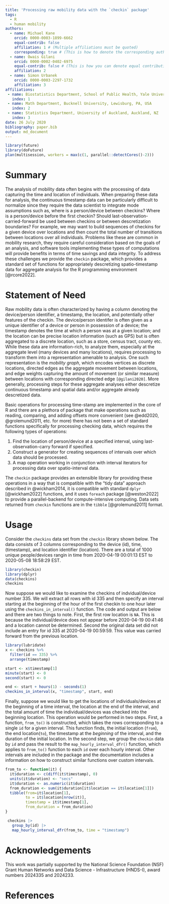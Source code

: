 ```yaml
---
title: 'Processing raw mobility data with the `checkin` package'
tags:
  - R
  - human mobility
authors:
  - name: Michael Kane
    orcid: 0000-0003-1899-6662
    equal-contrib: false
    affiliation: 1 # (Multiple affiliations must be quoted)
    corresponding: true # (This is how to denote the corresponding author)
  - name: Owais Gilani
    orcid: 0000-0002-0402-6975 
    equal-contrib: false # (This is how you can denote equal contributions between multiple authors)
    affiliation: 2
  - name: Simon Urbanek
    orcid: 0000-0003-2297-1732 
    affiliation: 3
affiliations:
 - name: Biostatistics Department, School of Public Health, Yale University, New Haven, CT, USA
   index: 1
 - name: Math Department, Bucknell University, Lewisburg, PA, USA
   index: 2
 - name: Statistics Department, University of Auckland, Auckland, NZ
   index: 3
date: 26 July 2020
bibliography: paper.bib
output: md_document
---
```



```r
library(future)
library(doFuture)
plan(multisession, workers = max(c(1, parallel::detectCores()-2)))
```

# Summary

The analysis of mobility data often begins with the processing of data capturing the time and location of individuals. When preparing these data for analysis, the continuous timestamp data can be particularly difficult to normalize since they require the data scientist to integrate mode assumptions such as, where is a person/device between checkins? Where is a person/device before the first checkin? Should last-observation-carried-forward be used between checkins or between descretization boundaries? For example, we may want to build sequences of checkins for a given device over locations and then count the total number of transitions between locations over all individuals.  Problems like these are common in mobility research, they require careful consideration based on the goals of an analysis, and software tools implementing these types of computations will provide benefits in terms of time savings and data integrity. To address these challenges we provide the `checkin` package, which provides a standard set of functions for appropriately descretizing spatio-timestamp data for aggregate analysis for the R programming environment [@rcore2022].


# Statement of Need

Raw mobility data is often characterized by having a column denoting the device/person identifier, a timestamp, the location, and potentially other features of the checkin. The device/person identifer is often given as a unique identifier of a device or person in possession of a device; the timestamp denotes the time at which a person was at a given location; and the location can be precise location information (such as GPS) but is often aggregated to a discrete location, such as a store, census tract, county etc. While these data are information-rich, to analyze them, especially at the aggregate level (many devices and many locations), requires processing to transform them into a representation amenable to analysis. One such representation is the _mobility graph_, which encodes vertices as discrete locations, directed edges as the aggregate movement between locations, and edge weights capturing the amount of movement (or similar measure) between locations with corresponding directed edge `[@gilani2020]`. More generally, processing steps for these aggregate analyses either descretize continuous timestamp and spatial data and/or aggregate already descretized data. 

Basic operations for processing time-stamp are implemented in the core of R and there are a plethora of package that make operations such as reading, comparing, and adding offsets more convenient (see @edd2020, @grolemund2011, etc. for more) there has not been a set of standard functions specifically for processing checking data, which requires the following types of operations:

1. Find the location of person/device at a specified interval, using last-observation-carry forward if specified.
2. Construct a generator for creating sequences of intervals over which data should be processed.
3. A map operation working in conjunction with interval iterators for processing data over spatio-interval data.

The `checkin` package provides an extensible library for providing these operations in a way that is compatible with the "tidy data" approach described in @wickham2014, it is compatible with standard `dplyr` [@wickham2022] functions, and it uses `foreach` package [@weston2022] to provide a parallel-backend for compute-intensive computing. Data sets returned from `checkin` functions are in the `tibble` [@grolemund2011] format.


# Usage

Consider the `checkins` data set from the `checkin` library shown below. The data consists of 3 columns corresponding to the device (id), time, (timestamp), and location identifier (location). There are a total of 
1000 unique people/devices rangin in time from 2020-04-19 00:01:13 EST to 2020-05-08 18:58:29 EST.

```r
library(checkin)
library(dplyr)
data(checkins)
checkins
```

Now suppose we would like to examine the checkins of indvidual/device number 335. We will extract all rows with id 335 and then specify an interval starting at the beginning of the hour of the first checkin to one hour later using the `checkins_in_interval()` function. The code and output are below and there are two things to note. First, the first row location is `NA`. This is because the individual/device does not appear before 2020-04-19 00:41:46 and a location cannot be determined. Second the original data set did not include an entry for id 335 at 2020-04-19 00:59:59. This value was carried forward from the previous location.

```r
library(lubridate)
x <- checkins %>%
  filter(id == 335) %>%
  arrange(timestamp)

start <- x$timestamp[1]
minute(start) <- 0
second(start) <- 0

end <- start + hours(1) - seconds(1)
checkins_in_interval(x, "timestamp", start, end)
```
Finally, suppose we would like to get the locations of individuals/devices at the beginning of a time interval, the location at the end of the interval, and the total amount of time the individual/devices was checked into the beginning location. This operation would be performed in two steps. First, a function, `from_to()` is constructed, which takes the rows corresponding to a single `id` for a given interval. This function finds, the initial location (`from`), the end location(`to`), the timestamp at the _beginning_ of the interval, and the duration of the initial location. In the second step, we group the `checkin` data by `id` and pass the result to the `map_hourly_interval_dfr()` function, which applies to `from_to()` function to each `id` over each hourly interval. Other intervals are included in the package and the documentation includes a information on how to construct similar functions over custom intervals.

```r
from_to <- function(it) {
  it$duration <- c(diff(it$timestamp), 0)
  units(it$duration) <- "secs"
  it$duration <- as.numeric(it$duration)
  from_duration <- sum(it$duration[it$location == it$location[1]])
  tibble(from=it$location[1],
         to = it$location[nrow(it)],
         timestamp = it$timestamp[1],
         from_duration = from_duration)
}

 checkins |>
   group_by(id) |>
   map_hourly_interval_dfr(from_to, time = "timestamp") 
```

# Acknowledgements

This work was partially supported by the National Science Foundation (NSF) Grant Human Networks and Data Science - Infrastructure (HNDS-I), award numbers 2024335 and 2024233.

# References

